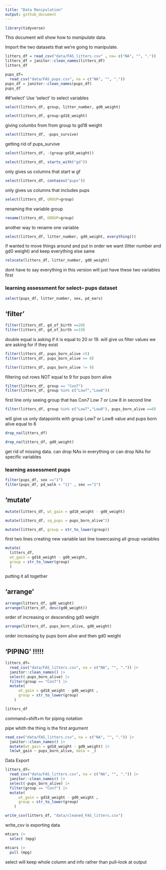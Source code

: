 ```yaml
---
title: "Data Manipulation"
output: github_document
---
```

```r
library(tidyverse)
```


This document will show how to *manipulate* data.

Import the two datasets that we're going to manipulate.


```r
litters_df = read_csv("data/FAS_litters.csv" , na= c("NA", "", "."))
litters_df = janitor::clean_names(litters_df)
litters_df

pups_df=
  read_csv("data/FAS_pups.csv", na = c("NA", "", "."))
pups_df = janitor::clean_names(pups_df)
pups_df
```

##'select'
Use 'select' to select variables

```r
select(litters_df, group, litter_number, gd0_weight)
```

```r
select(litters_df, group:gd18_weight)
```
giving columbs from from group to gd18 weight

```r
select(litters_df, -pups_survive)
```
getting rid of pups_survive

```r
select(litters_df, -(group:gd18_weight))
```

```r
select(litters_df, starts_with("gd"))
```
only gives us columns that start w gf

```r
select(litters_df, contains("pups"))
```
only gives us columns that includes pups

```r
select(litters_df, GROUP=group)
```
renaming the variable group

```r
rename(litters_df, GROUP=group)
```
another way to rename one variable

```r
select(litters_df, litter_number, gd0_weight, everything())
```
if wanted to move things around and put in order we want (litter number and gd0 weight) and keep everything else same

```r
relocate(litters_df, litter_number, gd0_weight)
```
dont have to say everything in this version will just have these two variables first

### learning assessment for select-- pups dataset

```r
select(pups_df, litter_number, sex, pd_ears)
```



## 'filter'


```r
filter(litters_df, gd_of_birth ==20)
filter(litters_df, gd_of_birth ==19)

```
double equal is asking if it is equal to 20 or 19. will give us filter values we are asking for if they exist

```r
filter(litters_df, pups_born_alive >5)
filter(litters_df, pups_born_alive >= 8)

```

```r
filter(litters_df, pups_born_alive != 9)
```
filtering out rows NOT equal to 9 for pups born alive


```r
filter(litters_df, group == "Con7")
filter(litters_df, group %in% c("Low7","Low8"))
```
first line only seeing group that has Con7
Low 7 or Low 8 in second line


```r
filter(litters_df, group %in% c("Low7","Low8"), pups_born_alive ==8)
```
will give us only datapoints with group Low7 or Low8 value and pups born alive equal to 8

```r
drop_na(litters_df)

drop_na(litters_df, gd0_weight)

```
get rid of missing data. can drop NAs in everything or can drop NAs for specific variables

### learning assessment pups
```r
filter(pups_df, sex =="1")
filter(pups_df, pd_walk < "11" , sex =="2")
```


## 'mutate'

```r
mutate(litters_df, wt_gain = gd18_weight - gd0_weight)

mutate(litters_df, sq_pups = pups_born_alive^2)

mutate(litters_df, group = str_to_lower(group))
```
first two lines creating new variable
last line lowercasing all group variables

```r
mutate(
  litters_df,
  wt_gain = gd18_weight - gd0_weight,
  group = str_to_lower(group)
  )
```
putting it all together


## 'arrange'

```r
arrange(litters_df, gd0_weight)
arrange(litters_df, desc(gd0_weight))
```
order of increasing or descending gd0 weight

```r
arrange(litters_df, pups_born_alive, gd0_weight)
```
order increasing by pups born alive and then gd0 weight


## 'PIPING' !!!!!

```r
litters_df=
  read_csv("data/FAS_litters.csv", na = c("NA", "", ".")) |> 
  janitor::clean_names() |> 
  select(-pups_born_alive) |> 
  filter(group == "Con7") |> 
  mutate(
      wt_gain = gd18_weight - gd0_weight ,
      group = str_to_lower(group)
    )

litters_df
```
command+shift+m for piping notation



pipe whith the thing is the first argument

```r
read_csv("data/FAS_litters.csv", na = c("NA", "", ".")) |> 
  janitor::clean_names() |> 
  mutate(wt_gain = gd18_weight - gd0_weight) |> 
  lm(wt_gain ~ pups_born_alive, data = _)
```


Data Export

```r
litters_df=
  read_csv("data/FAS_litters.csv", na = c("NA", "", ".")) |> 
  janitor::clean_names() |> 
  select(-pups_born_alive) |> 
  filter(group == "Con7") |> 
  mutate(
      wt_gain = gd18_weight - gd0_weight ,
      group = str_to_lower(group)
    )

write_csv(litters_df, "data/cleaned_FAS_litters.csv")
```
write_csv is exporting data

```r
mtcars |> 
  select (mpg)

mtcars |> 
  pull (mpg)
```
select will keep whole column and info rather than pull--look at output





